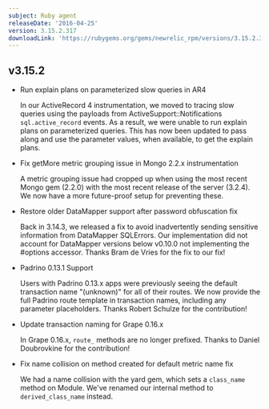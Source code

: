 ```yaml
---
subject: Ruby agent
releaseDate: '2016-04-25'
version: 3.15.2.317
downloadLink: 'https://rubygems.org/gems/newrelic_rpm/versions/3.15.2.317'
---
```


## v3.15.2

* Run explain plans on parameterized slow queries in AR4

  In our ActiveRecord 4 instrumentation, we moved to tracing slow queries using the payloads from ActiveSupport::Notifications `sql.active_record` events. As a result, we were unable to run explain plans on parameterized queries. This has now been updated to pass along and use the parameter values, when available, to get the explain plans.
* Fix getMore metric grouping issue in Mongo 2.2.x instrumentation

  A metric grouping issue had cropped up when using the most recent Mongo gem (2.2.0) with the most recent release of the server (3.2.4). We now have a more future-proof setup for preventing these.
* Restore older DataMapper support after password obfuscation fix

  Back in 3.14.3, we released a fix to avoid inadvertently sending sensitive information from DataMapper SQLErrors. Our implementation did not account for DataMapper versions below v0.10.0 not implementing the #options accessor. Thanks Bram de Vries for the fix to our fix!
* Padrino 0.13.1 Support

  Users with Padrino 0.13.x apps were previously seeing the default transaction name "(unknown)" for all of their routes. We now provide the full Padrino route template in transaction names, including any parameter placeholders. Thanks Robert Schulze for the contribution!
* Update transaction naming for Grape 0.16.x

  In Grape 0.16.x, `route_` methods are no longer prefixed. Thanks to Daniel Doubrovkine for the contribution!
* Fix name collision on method created for default metric name fix

  We had a name collision with the yard gem, which sets a `class_name` method on Module. We've renamed our internal method to `derived_class_name` instead.
